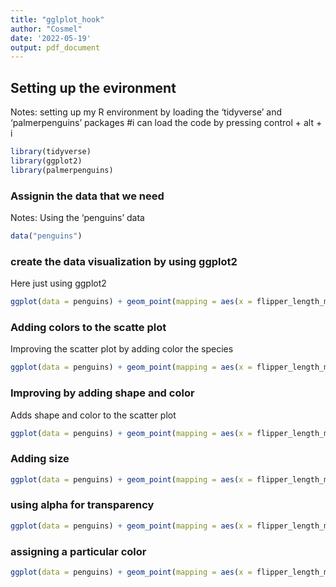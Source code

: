 ```yaml
---
title: "gglplot_hook"
author: "Cosmel"
date: '2022-05-19'
output: pdf_document
---
```


## Setting up the evironment
Notes: setting up my R environment by loading the 'tidyverse' and 'palmerpenguins' packages
#i can load the code by pressing control + alt + i
```r
library(tidyverse)
library(ggplot2)
library(palmerpenguins)
```
### Assignin the data that we need
Notes: Using the 'penguins' data

```r
data("penguins")
```

### create the data visualization by using ggplot2
Here just using ggplot2 

```r
ggplot(data = penguins) + geom_point(mapping = aes(x = flipper_length_mm, y = body_mass_g))
```

### Adding colors to the scatte plot
Improving the scatter plot by adding color the species

```r
ggplot(data = penguins) + geom_point(mapping = aes(x = flipper_length_mm, y = body_mass_g,color=species))
```

### Improving by adding shape and color
Adds shape and color to the scatter plot

```r
ggplot(data = penguins) + geom_point(mapping = aes(x = flipper_length_mm, y = body_mass_g,color=species,shape=species))
```

### Adding size 

```r
ggplot(data = penguins) + geom_point(mapping = aes(x = flipper_length_mm, y = body_mass_g,color=species,shape=species,size=species))
```

### using alpha for transparency

```r
ggplot(data = penguins) + geom_point(mapping = aes(x = flipper_length_mm, y = body_mass_g,alpha=species))
```

### assigning a particular color

```r
ggplot(data = penguins) + geom_point(mapping = aes(x = flipper_length_mm, y = body_mass_g,alpha=species),color="purple")
```









